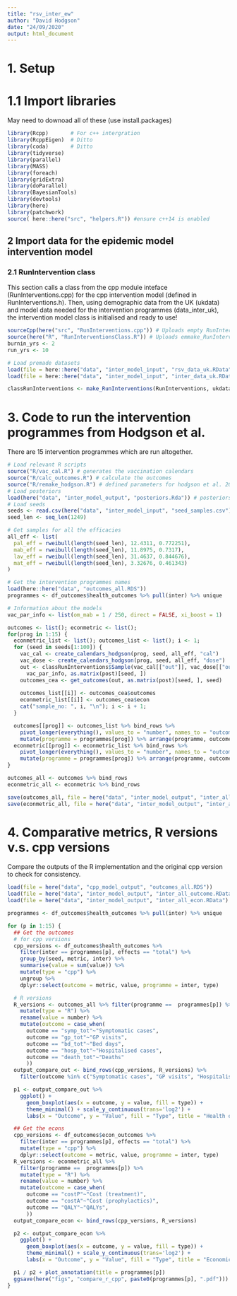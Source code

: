 ```yaml
---
title: "rsv_inter_ew"
author: "David Hodgson"
date: "24/09/2020"
output: html_document
---
```



# 1. Setup 
# 1.1 Import libraries
May need to downoad all of these (use install.packages)
```r

library(Rcpp)       # For c++ intergration
library(RcppEigen)  # Ditto
library(coda)       # Ditto
library(tidyverse)
library(parallel)
library(MASS)
library(foreach)
library(gridExtra)
library(doParallel)
library(BayesianTools)
library(devtools)
library(here)
library(patchwork)
source( here::here("src", "helpers.R")) #ensure c++14 is enabled

```


## 2 Import data for the epidemic model intervention model
### 2.1 RunIntervention class

This section calls a class from the cpp module inteface (RunInterventions.cpp) for the cpp intervention model (defined in RunInterventions.h).
Then, using demographic data from the UK (ukdata) and model data needed for the intervention programmes (data_inter_uk), the intervention model class is initialised and ready to use! 

```r

sourceCpp(here("src", "RunInterventions.cpp")) # Uploads empty RunInterventions class
source(here("R", "RunInterventionsClass.R")) # Uploads emmake_RunInterventionspty function
burnin_yrs <- 2
run_yrs <- 10

# Load premade datasets
load(file = here::here("data", "inter_model_input", "rsv_data_uk.RData")) # loads ukdata
load(file = here::here("data", "inter_model_input", "inter_data_uk.RData")) # loads data_inter_uk

classRunInterventions <- make_RunInterventions(RunInterventions, ukdata, data_inter_uk, burnin_yrs * 365, run_yrs * 365)

```

# 3. Code to run the intervention programmes from Hodgson et al. 
There are 15 intervention programmes which are run altogether. 

```r

# Load relevant R scripts
source("R/vac_cal.R") # generates the vaccination calendars
source("R/calc_outcomes.R") # calculate the outcomes
source("R/remake_hodgson.R") # defined parameters for hodgson et al. 2020 models
# Load posteriors
load(here("data", "inter_model_output", "posteriors.Rda")) # posteriors from fitting in Hodgson et al. 2020
# Load seeds
seeds <- read.csv(here("data", "inter_model_input", "seed_samples.csv"), header = FALSE)[, 1] + 1
seed_len <- seq_len(1249)

# Get samples for all the efficacies
all_eff <- list(
  pal_eff = rweibull(length(seed_len), 12.4311, 0.772251),
  mab_eff = rweibull(length(seed_len), 11.8975, 0.7317),
  lav_eff = rweibull(length(seed_len), 31.4637, 0.844676),
  mat_eff = rweibull(length(seed_len), 3.32676, 0.461343)
)

# Get the intervention programmes names
load(here::here("data", "outcomes_all.RDS")) 
programmes <- df_outcomes$health_outcomes %>% pull(inter) %>% unique

# Information about the models
vac_par_info <- list(om_mab = 1 / 250, direct = FALSE, xi_boost = 1)

outcomes <- list(); econmetric <- list();
for(prog in 1:15) {
  econmetric_list <- list(); outcomes_list <- list(); i <- 1;
  for (seed in seeds[1:100]) {
    vac_cal <- create_calendars_hodgson(prog, seed, all_eff, "cal")
    vac_dose <- create_calendars_hodgson(prog, seed, all_eff, "dose")
    out <- classRunInterventions$Sample(vac_cal[["out"]], vac_dose[["out"]], vac_cal[["cov_c"]],
      vac_par_info, as.matrix(post)[seed, ])
    outcomes_cea <- get_outcomes(out, as.matrix(post)[seed, ], seed)
    
    outcomes_list[[i]] <- outcomes_cea$outcomes
    econmetric_list[[i]] <- outcomes_cea$econ
    cat("sample_no: ", i, "\n"); i <- i + 1;
  }

  outcomes[[prog]] <- outcomes_list %>% bind_rows %>%
    pivot_longer(everything(), values_to = "number", names_to = "outcome") %>%
    mutate(programme = programmes[prog]) %>% arrange(programme, outcome)
  econmetric[[prog]] <- econmetric_list %>% bind_rows %>%
    pivot_longer(everything(), values_to = "number", names_to = "outcome") %>%
    mutate(programme = programmes[prog]) %>% arrange(programme, outcome)
}

outcomes_all <- outcomes %>% bind_rows
econmetric_all <- econmetric %>% bind_rows

save(outcomes_all, file = here("data", "inter_model_output", "inter_all_outcome.RData") )
save(econmetric_all, file = here("data", "inter_model_output", "inter_all_econ.RData") )

```


# 4. Comparative metrics, R versions v.s. cpp versions
Compare the outputs of the R implementation and the original cpp version to check for consistency.

```r

load(file = here("data", "cpp_model_output", "outcomes_all.RDS"))
load(file = here("data", "inter_model_output", "inter_all_outcome.RData") )# outcomes_all
load(file = here("data", "inter_model_output", "inter_all_econ.RData") )# econmetric_all

programmes <- df_outcomes$health_outcomes %>% pull(inter) %>% unique 

for (p in 1:15) {
  ## Get the outcomes
  # for cpp versions
  cpp_versions <- df_outcomes$health_outcomes %>%
    filter(inter == programmes[p], effects == "total") %>%
    group_by(seed, metric, inter) %>%
    summarise(value = sum(value)) %>%
    mutate(type = "cpp") %>%
    ungroup %>%
    dplyr::select(outcome = metric, value, programme = inter, type)

  # R versions
  R_versions <- outcomes_all %>% filter(programme ==  programmes[p]) %>%
    mutate(type = "R") %>%
    rename(value = number) %>%
    mutate(outcome = case_when(
      outcome == "symp_tot"~"Symptomatic cases",
      outcome == "gp_tot"~"GP visits",
      outcome == "bd_tot"~"Bed days",
      outcome == "hosp_tot"~"Hospitalised cases",
      outcome == "death_tot"~"Deaths"
      ))
  output_compare_out <- bind_rows(cpp_versions, R_versions) %>%
    filter(outcome %in% c("Symptomatic cases", "GP visits", "Hospitalised cases", "Bed days", "Deaths"))

  p1 <- output_compare_out %>% 
    ggplot() + 
      geom_boxplot(aes(x = outcome, y = value, fill = type)) +
      theme_minimal() + scale_y_continuous(trans='log2') +
      labs(x = "Outcome", y = "Value", fill = "Type", title = "Health outcomes")

  ## Get the econs
  cpp_versions <- df_outcomes$econ_outcomes %>%
    filter(inter == programmes[p], effects == "total") %>%
    mutate(type = "cpp") %>%
    dplyr::select(outcome = metric, value, programme = inter, type)
  R_versions <- econmetric_all %>%
    filter(programme ==  programmes[p]) %>%
    mutate(type = "R") %>%
    rename(value = number) %>%
    mutate(outcome = case_when(
      outcome == "costP"~"Cost (treatment)",
      outcome == "costA"~"Cost (prophylactics)",
      outcome == "QALY"~"QALYs",
      ))
  output_compare_econ <- bind_rows(cpp_versions, R_versions)

  p2 <- output_compare_econ %>% 
    ggplot() + 
      geom_boxplot(aes(x = outcome, y = value, fill = type)) +
      theme_minimal() + scale_y_continuous(trans='log2') +
      labs(x = "Outcome", y = "Value", fill = "Type", title = "Economic outcomes")

  p1 / p2 + plot_annotation(title = programmes[p])
  ggsave(here("figs", "compare_r_cpp", paste0(programmes[p], ".pdf")))
}

```